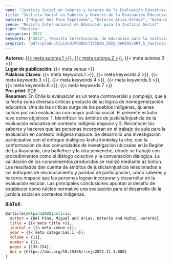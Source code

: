 ```yaml
---
name: "Justicia Social en Saberes y Haceres de la Evaluación Educativa en Contexto Mapuce"
title: "Justicia Social en Saberes y Haceres de la Evaluación Educativa en Contexto Mapuce"
autores: ["Miguel Del Pino Sepúlveda", "Katerin Arias-Ortega", "Gerardo Muñoz"]
venue: "Revista Internacional de Educación para la Justicia Social"
tipo: "Revista"
categories: 2022
keywords: ["2022", "Revista Internacional de Educación para la Justicia Social", "Reconocimiento", "Participación", "Evaluación educativa", "Educación indígena", "Justicia social"]
preprint: "pdfs/productividad/PRODUCTIVIDAD_2022_KARIAS/ART_5_Justicia Social_Revista RJSC_DEL PINO_ARIAS_2022_ SCOPUS.pdf"
---
```

**Autores**: [{{< meta autores.1 >}}](../members/current/Miguel Del Pino Sepúlveda.qmd), [{{< meta autores.2 >}}](../members/current/Katerin Arias-Ortega.qmd), {{< meta autores.3 >}}  
**Lugar de publicación**: {{< meta venue >}}     
**Palabras Claves**: {{< meta keywords.1 >}}, {{< meta keywords.2 >}}, {{< meta keywords.3 >}}, {{< meta keywords.4 >}}, {{< meta keywords.5 >}}, {{< meta keywords.6 >}}, {{< meta keywords.7 >}}  
**Pre-print**: [PDF](../{{< meta preprint >}})    
**Resumen**: En Chile la evaluación es un tema controversial y complejo, que a la fecha suma diversas críticas producto de su lógica de homogeneización educativa. Una de las críticas surge de los pueblos indígenas, quienes luchan por una evaluación con mayor justicia social. El presente estudio tuvo como objetivos: 1. Identificar los ámbitos de justicia/injusticia de la evaluación educativa en contexto indígena mapuce y 2. Reconocer los saberes y haceres que las personas incorporan en el trabajo de aula para la evaluación en contexto indígena mapuce. Se desarrolló una investigación participativa con el enfoque dialógico-kishu kimkelay ta che, con la conformación de dos comunidades de investigación ubicadas en la Región de La Araucanía, una bafkehce y la otra pewenche, donde se trabajó con procedimientos como el diálogo colectivo y la conversación dialógica. La validación de los conocimientos producidos se realizó mediante az kintun. Los resultados dan cuenta de ámbitos de justicia/injusticia relacionados a los enfoques de reconocimiento y paridad de participación, como saberes y haceres mapuce que las personas logran incorporar y desarrollar en la evaluación escolar. Las principales conclusiones apuntan al desafío de establecer como núcleo normativo una evaluación para el desarrollo de la justicia social en contextos indígenas.


**BibTeX**:
```bibtex
@article{delpino2022justicia,
  author = {Del Pino, Miguel and Arias, Katerin and Muñoz, Gerardo},
  title = {{< meta title >}},
  journal = {{< meta venue >}},
  year = {{< meta categories.1 >}},
  volume = {11},
  number = {1},
  pages = {133-154},
  doi = {https://doi.org/10.15366/riejs2022.11.1.008}
}
```
